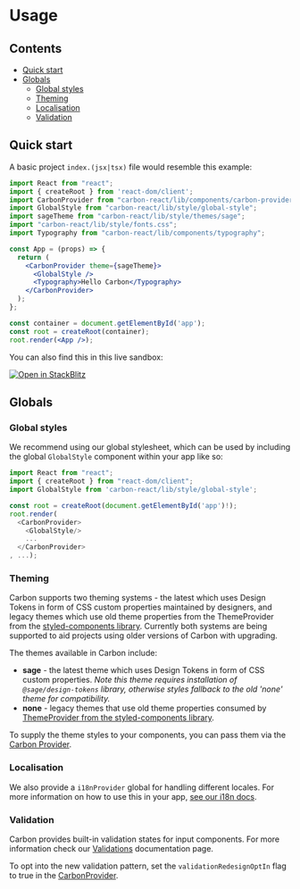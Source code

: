 
<Meta title="Getting Started/Usage" />

# Usage

## Contents

- [Quick start](#quick-start)
- [Globals](#globals)
  - [Global styles](#global-styles)
  - [Theming](#theming)
  - [Localisation](#localisation)
  - [Validation](#validation)

## Quick start

A basic project `index.(jsx|tsx)` file would resemble this example:

```jsx
import React from "react";
import { createRoot } from 'react-dom/client';
import CarbonProvider from "carbon-react/lib/components/carbon-provider";
import GlobalStyle from "carbon-react/lib/style/global-style";
import sageTheme from "carbon-react/lib/style/themes/sage";
import "carbon-react/lib/style/fonts.css";
import Typography from "carbon-react/lib/components/typography";

const App = (props) => {
  return (
    <CarbonProvider theme={sageTheme}>
      <GlobalStyle />
      <Typography>Hello Carbon</Typography>
    </CarbonProvider>
  );
};

const container = document.getElementById('app');
const root = createRoot(container);
root.render(<App />);
```

You can also find this in this live sandbox:

[![Open in StackBlitz](https://developer.stackblitz.com/img/open_in_stackblitz.svg)](https://stackblitz.com/fork/github/Parsium/carbon-starter)

## Globals

### Global styles

We recommend using our global stylesheet, which can be used by including the global `GlobalStyle` component within your app like so:

```ts
import React from "react";
import { createRoot } from "react-dom/client";
import GlobalStyle from 'carbon-react/lib/style/global-style';

const root = createRoot(document.getElementById('app')!);
root.render(
  <CarbonProvider>
    <GlobalStyle/>
    ...
  </CarbonProvider>
, ...);
```

### Theming

Carbon supports two theming systems - the latest which uses Design Tokens in form of CSS custom properties maintained by designers, and legacy themes which use old theme properties from the ThemeProvider from the [styled-components library](https://styled-components.com/docs/advanced#theming). Currently both systems are being supported to aid projects using older versions of Carbon with upgrading.

The themes available in Carbon include:

- **sage** - the latest theme which uses Design Tokens in form of CSS custom properties. _Note this theme requires installation of `@sage/design-tokens` library, otherwise styles fallback to the old 'none' theme for compatibility._
- **none** - legacy themes that use old theme properties consumed by [ThemeProvider from the styled-components library](https://styled-components.com/docs/advanced#theming).

To supply the theme styles to your components, you can pass them via the [Carbon Provider](../?path=/docs/carbon-provider--docs).

### Localisation

We also provide a `i18nProvider` global for handling different locales. For more information on how to use this in your app, [see our i18n docs](../?path=/docs/documentation-i18n--docs).

### Validation

Carbon provides built-in validation states for input components. For more information check our [Validations](../?path=/docs/documentation-validations--docs) documentation page.

To opt into the new validation pattern, set the `validationRedesignOptIn` flag to true in the [CarbonProvider](../?path=/docs/carbon-provider--docs).